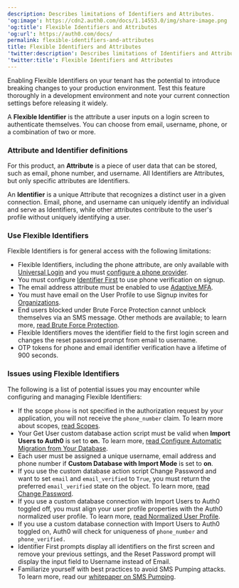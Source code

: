 ```yaml
---
description: Describes limitations of Identifiers and Attributes.
'og:image': https://cdn2.auth0.com/docs/1.14553.0/img/share-image.png
'og:title': Flexible Identifiers and Attributes
'og:url': https://auth0.com/docs/
permalink: flexible-identifiers-and-attributes
title: Flexible Identifiers and Attributes
'twitter:description': Describes limitations of Identifiers and Attributes.
'twitter:title': Flexible Identifiers and Attributes
---
```

<Warning>

Enabling Flexible Identifiers on your tenant has the potential to introduce breaking changes to your production environment. Test this feature thoroughly in a development environment and note your current connection settings before releasing it widely.

</Warning>

A **Flexible Identifier** is the attribute a user inputs on a login screen to authenticate themselves. You can choose from email, username, phone, or a combination of two or more.

### Attribute and Identifier definitions

For this product, an **Attribute** is a piece of user data that can be stored, such as email, phone number, and username. All Identifiers are Attributes, but only specific attributes are Identifiers.

An **Identifier** is a unique Attribute that recognizes a distinct user in a given connection. Email, phone, and username can uniquely identify an individual and serve as Identifiers, while other attributes contribute to the user's profile without uniquely identifying a user.

### Use Flexible Identifiers

Flexible Identifiers is for general access with the following limitations:

* Flexible Identifiers, including the phone attribute, are only available with [Universal Login](/docs/authenticate/login/auth0-universal-login/universal-login-vs-classic-login/universal-experience) and you must [configure a phone provider](/docs/customize/phone-messages/configure-phone-messaging-providers).
* You must configure [Identifier First](/docs/authenticate/login/auth0-universal-login/identifier-first) to use phone verification on signup.
* The email address attribute must be enabled to use [Adaptive MFA](/docs/secure/multi-factor-authentication/adaptive-mfa).
* You must have email on the User Profile to use Signup invites for [Organizations](/docs/manage-users/organizations/organizations-overview).
* End users blocked under <Tooltip tip="Brute-force Protection: Form of attack protection that safeguards against brute-force attacks that occur from a single IP address and target a single user account." cta="View Glossary" href="/docs/glossary?term=Brute+Force+Protection">Brute Force Protection</Tooltip> cannot unblock themselves via an SMS message. Other methods are available; to learn more, [read Brute Force Protection](/docs/secure/attack-protection/brute-force-protection).
* Flexible Identifiers moves the identifier field to the first login screen and changes the reset password prompt from email to username.
* OTP tokens for phone and email identifier verification have a lifetime of 900 seconds.

### Issues using Flexible Identifiers

The following is a list of potential issues you may encounter while configuring and managing Flexible Identifiers:

* If the scope `phone` is not specified in the authorization request by your application, you will not receive the `phone_number` claim. To learn more about scopes, [read Scopes](/docs/get-started/apis/scopes).
* Your Get User custom database action script must be valid when **Import Users to Auth0** is set to **on.** To learn more, [read Configure Automatic Migration from Your Database](/docs/manage-users/user-migration/configure-automatic-migration-from-your-database).
* Each user must be assigned a unique username, email address and phone number if **Custom Database with Import Mode** is set to **on**.
* If you use the custom database action script Change Password and want to set `email` and `email_verified` to `True`, you must return the preferred `email_verified` state on the object. To learn more, [read Change Password](/docs/authenticate/database-connections/custom-db/templates/change-password).
* If you use a custom database connection with Import Users to Auth0 toggled off, you must align your user profile properties with the Auth0 normalized user profile. To learn more, [read Normalized User Profile](/docs/manage-users/user-accounts/user-profiles/normalized-user-profiles).
* If you use a custom database connection with Import Users to Auth0 toggled on, Auth0 will check for uniqueness of `phone_number` and `phone_verified.`
* Identifier First prompts display all identifiers on the first screen and remove your previous settings, and the Reset Password prompt will display the input field to Username instead of Email.
* Familiarize yourself with best practices to avoid SMS Pumping attacks. To learn more, read our [whitepaper on SMS Pumping](https://www.okta.com/resources/whitepaper-handling-toll-fraud-and-sms-pumping-with-twilio-in-the-okta-customer-identity/).